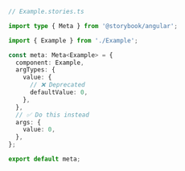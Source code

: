```ts
// Example.stories.ts

import type { Meta } from '@storybook/angular';

import { Example } from './Example';

const meta: Meta<Example> = {
  component: Example,
  argTypes: {
    value: {
      // ❌ Deprecated
      defaultValue: 0,
    },
  },
  // ✅ Do this instead
  args: {
    value: 0,
  },
};

export default meta;
```
